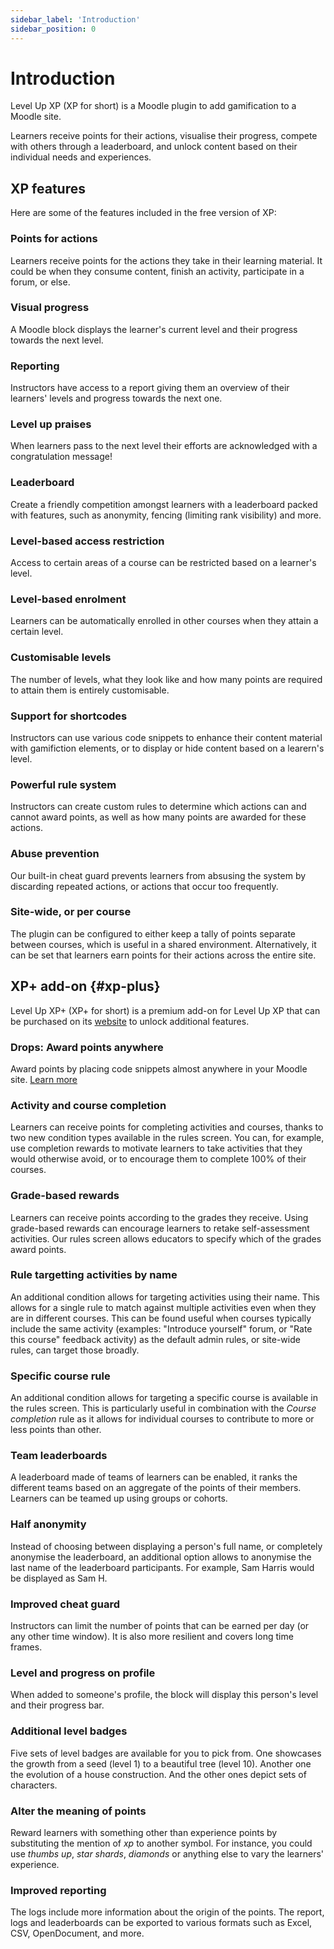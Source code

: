 ```yaml
---
sidebar_label: 'Introduction'
sidebar_position: 0
---
```


# Introduction

Level Up XP (XP for short) is a Moodle plugin to add gamification to a Moodle site.

Learners receive points for their actions, visualise their progress, compete with others through a leaderboard, and unlock content based on their individual needs and experiences.

## XP features

Here are some of the features included in the free version of XP:

### Points for actions

Learners receive points for the actions they take in their learning material. It could be when they consume content, finish an activity, participate in a forum, or else.

### Visual progress

A Moodle block displays the learner's current level and their progress towards the next level.

### Reporting

Instructors have access to a report giving them an overview of their learners' levels and progress towards the next one.

### Level up praises

When learners pass to the next level their efforts are acknowledged with a congratulation message!

### Leaderboard

Create a friendly competition amongst learners with a leaderboard packed with features, such as anonymity, fencing (limiting rank visibility) and more.

### Level-based access restriction

Access to certain areas of a course can be restricted based on a learner's level.

### Level-based enrolment

Learners can be automatically enrolled in other courses when they attain a certain level.

### Customisable levels

The number of levels, what they look like and how many points are required to attain them is entirely customisable.

### Support for shortcodes

Instructors can use various code snippets to enhance their content material with gamifiction elements, or to display or hide content based on a learern's level.

### Powerful rule system

Instructors can create custom rules to determine which actions can and cannot award points, as well as how many points are awarded for these actions.

### Abuse prevention

Our built-in cheat guard prevents learners from absusing the system by discarding repeated actions, or actions that occur too frequently.

### Site-wide, or per course

The plugin can be configured to either keep a tally of points separate between courses, which is useful in a shared environment. Alternatively, it can be set that learners earn points for their actions across the entire site.

## XP+ add-on {#xp-plus}

Level Up XP+ (XP+ for short) is a premium add-on for Level Up XP that can be purchased on its [website](https://levelup.plus) to unlock additional features.

### Drops: Award points anywhere

Award points by placing code snippets almost anywhere in your Moodle site. [Learn more](/how-to/use-drops/index.mdx)

### Activity and course completion

Learners can receive points for completing activities and courses, thanks to two new condition types available in the rules screen. You can, for example, use completion rewards to motivate learners to take activities that they would otherwise avoid, or to encourage them to complete 100% of their courses.

### Grade-based rewards

Learners can receive points according to the grades they receive. Using grade-based rewards can encourage learners to retake self-assessment activities. Our rules screen allows educators to specify which of the grades award points.

### Rule targetting activities by name

An additional condition allows for targeting activities using their name. This allows for a single rule to match against multiple activities even when they are in different courses. This can be found useful when courses typically include the same activity (examples: "Introduce yourself" forum, or "Rate this course" feedback activity) as the default admin rules, or site-wide rules, can target those broadly.

### Specific course rule

An additional condition allows for targeting a specific course is available in the rules screen. This is particularly useful in combination with the _Course completion_ rule as it allows for individual courses to contribute to more or less points than other.

### Team leaderboards

A leaderboard made of teams of learners can be enabled, it ranks the different teams based on an aggregate of the points of their members. Learners can be teamed up using groups or cohorts.

### Half anonymity

Instead of choosing between displaying a person's full name, or completely anonymise the leaderboard, an additional option allows to anonymise the last name of the leaderboard participants. For example, Sam Harris would be displayed as Sam H.

### Improved cheat guard

Instructors can limit the number of points that can be earned per day (or any other time window). It is also more resilient and covers long time frames.

### Level and progress on profile

When added to someone's profile, the block will display this person's level and their progress bar.

### Additional level badges

Five sets of level badges are available for you to pick from. One showcases the growth from a seed (level 1) to a beautiful tree (level 10). Another one the evolution of a house construction. And the other ones depict sets of characters.

### Alter the meaning of points

Reward learners with something other than experience points by substituting the mention of _xp_ to another symbol. For instance, you could use _thumbs up_, _star shards_, _diamonds_ or anything else to vary the learners' experience.

### Improved reporting

The logs include more information about the origin of the points. The report, logs and leaderboards can be exported to various formats such as Excel, CSV, OpenDocument, and more.

